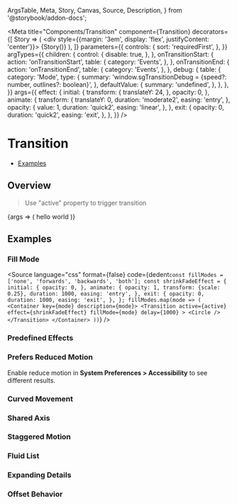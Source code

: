  ArgsTable,
  Meta,
  Story,
  Canvas,
  Source,
  Description,
} from '@storybook/addon-docs';


<Meta
  title="Components/Transition"
  component={Transition}
  decorators={[
    Story => (
      <div style={{margin: '3em', display: 'flex', justifyContent: 'center'}}>
        {Story()}
      </div>
    ),
  ]}
  parameters={{
    controls: {
      sort: 'requiredFirst',
    },
  }}
  argTypes={{
    children: {
      control: {
        disable: true,
      },
    },
    onTransitionStart: {
      action: 'onTransitionStart',
      table: {
        category: 'Events',
      },
    },
    onTransitionEnd: {
      action: 'onTransitionEnd',
      table: {
        category: 'Events',
      },
    },
    debug: {
      table: {
        category: 'Mode',
        type: {
          summary:
            'window.sgTransitionDebug = {speed?: number, outlines?: boolean}',
        },
        defaultValue: {
          summary: 'undefined',
        },
      },
    },
  }}
  args={{
    effect: {
      initial: {
        transform: {
          translateY: 24,
        },
        opacity: 0,
      },
      animate: {
        transform: {
          translateY: 0,
          duration: 'moderate2',
          easing: 'entry',
        },
        opacity: {
          value: 1,
          duration: 'quick2',
          easing: 'linear',
        },
      },
      exit: {
        opacity: 0,
        duration: 'quick2',
        easing: 'exit',
      },
    },
  }}
/>

# Transition

- [Examples](#examples)

## Overview

> Use "active" property to trigger transition

<Canvas withColumn>
  <Story name="Default" height="180px">
    {args => (
      <Transition {...args}>
        <Box color="blue-40" padding="m">
          <Text color="text-white" weight="bold">
            hello world
          </Text>
        </Box>
      </Transition>
    )}
  </Story>
</Canvas>

<ArgsTable story="Default" />

## Examples

### Fill Mode

<Story story={stories.FillMode} />

<Source
  language="css"
  format={false}
  code={dedent`
  const fillModes = ['none', 'forwards', 'backwards', 'both'];
  const shrinkFadeEffect = {
    initial: {
      opacity: 0,
    },
    animate: {
      opacity: 1,
      transform: {scale: 0.25},
      duration: 1000,
      easing: 'entry',
    },
    exit: {
      opacity: 0,
      duration: 1000,
      easing: 'exit',
    },
  };
  fillModes.map(mode => (
    <Container key={mode} description={mode}>
      <Transition
        active={active}
        effect={shrinkFadeEffect}
        fillMode={mode}
        delay={1000}
      >
        <Circle />
      </Transition>
    </Container>
  ))
  `}
/>

### Predefined Effects

<Story story={stories.PredefinedEffects} />

### Prefers Reduced Motion

Enable reduce motion in **System Preferences > Accessibility** to see different results.

<Story story={stories.PrefersReducedMotion} />

### Curved Movement

<Story story={stories.CurvedMovement} />

### Shared Axis

<Story story={stories.SharedAxis} />

### Staggered Motion

<Story story={stories.StaggeredMotion} />

### Fluid List

<Story story={stories.FluidList} />

### Expanding Details

<Story story={stories.ExpandingDetails} />

### Offset Behavior

<Story story={stories.OffsetBehavior} />
